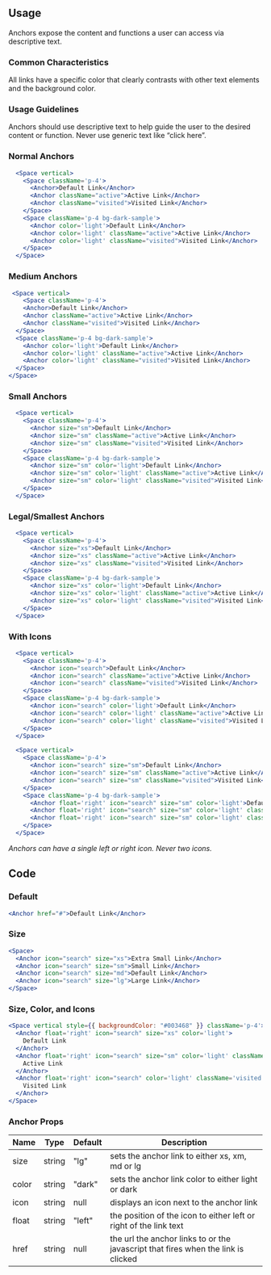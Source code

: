 
## Usage

<definition>
  Anchors expose the content and functions a user can access via descriptive text.
</definition>

### Common Characteristics

All links have a specific color that clearly contrasts with other text elements and the background color.

### Usage Guidelines

Anchors should use descriptive text to help guide the user to the desired content or function. Never use generic text like “click here”.

### Normal Anchors

```jsx dead
  <Space vertical>
    <Space className='p-4'>
      <Anchor>Default Link</Anchor>
      <Anchor className="active">Active Link</Anchor>
      <Anchor className="visited">Visited Link</Anchor>
    </Space>
    <Space className='p-4 bg-dark-sample'>
      <Anchor color='light'>Default Link</Anchor>
      <Anchor color='light' className="active">Active Link</Anchor>
      <Anchor color='light' className="visited">Visited Link</Anchor>
    </Space>
  </Space>
```

### Medium Anchors

```jsx dead
 <Space vertical>
    <Space className='p-4'>
    <Anchor>Default Link</Anchor>
    <Anchor className="active">Active Link</Anchor>
    <Anchor className="visited">Visited Link</Anchor>
  </Space>
  <Space className='p-4 bg-dark-sample'>
    <Anchor color='light'>Default Link</Anchor>
    <Anchor color='light' className="active">Active Link</Anchor>
    <Anchor color='light' className="visited">Visited Link</Anchor>
  </Space>
</Space>
```

### Small Anchors

```jsx dead
  <Space vertical>
    <Space className='p-4'>
      <Anchor size="sm">Default Link</Anchor>
      <Anchor size="sm" className="active">Active Link</Anchor>
      <Anchor size="sm" className="visited">Visited Link</Anchor>
    </Space>
    <Space className='p-4 bg-dark-sample'>
      <Anchor size="sm" color='light'>Default Link</Anchor>
      <Anchor size="sm" color='light' className="active">Active Link</Anchor>
      <Anchor size="sm" color='light' className="visited">Visited Link</Anchor>
    </Space>
  </Space>
```

### Legal/Smallest Anchors

```jsx dead
  <Space vertical>
    <Space className='p-4'>
      <Anchor size="xs">Default Link</Anchor>
      <Anchor size="xs" className="active">Active Link</Anchor>
      <Anchor size="xs" className="visited">Visited Link</Anchor>
    </Space>
    <Space className='p-4 bg-dark-sample'>
      <Anchor size="xs" color='light'>Default Link</Anchor>
      <Anchor size="xs" color='light' className="active">Active Link</Anchor>
      <Anchor size="xs" color='light' className="visited">Visited Link</Anchor>
    </Space>
  </Space>
```

### With Icons

```jsx dead
  <Space vertical>
    <Space className='p-4'>
      <Anchor icon="search">Default Link</Anchor>
      <Anchor icon="search" className="active">Active Link</Anchor>
      <Anchor icon="search" className="visited">Visited Link</Anchor>
    </Space>
    <Space className='p-4 bg-dark-sample'>
      <Anchor icon="search" color='light'>Default Link</Anchor>
      <Anchor icon="search" color='light' className="active">Active Link</Anchor>
      <Anchor icon="search" color='light' className="visited">Visited Link</Anchor>
    </Space>
  </Space>
```

```jsx dead
  <Space vertical>
    <Space className='p-4'>
      <Anchor icon="search" size="sm">Default Link</Anchor>
      <Anchor icon="search" size="sm" className="active">Active Link</Anchor>
      <Anchor icon="search" size="sm" className="visited">Visited Link</Anchor>
    </Space>
    <Space className='p-4 bg-dark-sample'>
      <Anchor float='right' icon="search" size="sm" color='light'>Default Link</Anchor>
      <Anchor float='right' icon="search" size="sm" color='light' className="active">Active Link</Anchor>
      <Anchor float='right' icon="search" size="sm" color='light' className="visited">Visited Link</Anchor>
    </Space>
  </Space>
```

_Anchors can have a single left or right icon. Never two icons._

## Code

### Default

```jsx dead
<Anchor href="#">Default Link</Anchor>
```

### Size

```jsx dead
<Space>
  <Anchor icon="search" size="xs">Extra Small Link</Anchor>
  <Anchor icon="search" size="sm">Small Link</Anchor>
  <Anchor icon="search" size="md">Default Link</Anchor>
  <Anchor icon="search" size="lg">Large Link</Anchor>
</Space>
```

### Size, Color, and Icons

```jsx dead
<Space vertical style={{ backgroundColor: "#003468" }} className='p-4'>
  <Anchor float='right' icon="search" size="xs" color='light'>
    Default Link
  </Anchor>
  <Anchor float='right' icon="search" size="sm" color='light' className='active'>
    Active Link
  </Anchor>
  <Anchor float='right' icon="search" color='light' className='visited'>
    Visited Link
  </Anchor>
</Space>
```

### Anchor Props

| Name                  | Type       | Default     | Description
| --------------------- | ---------- | ----------- | ----------------------
| size                  |string      | "lg"        | sets the anchor link to either xs, xm, md or lg
| color                 |string      | "dark"      | sets the anchor link color to either light or dark
| icon                  |string      | null        | displays an icon next to the anchor link
| float                 |string      | "left"      | the position of the icon to either left or right of the link text
| href                  |string      | null        | the url the anchor links to or the javascript that fires when the link is clicked
